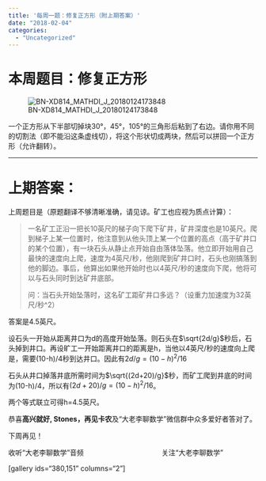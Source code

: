 ```yaml
---
title: '每周一题：修复正方形（附上期答案）'
date: "2018-02-04"
categories:
  - "Uncategorized"
---
```


<h1>本周题目：修复正方形</h1>

![BN-XD814_MATHDI_J_20180124173848](https://dalaoliblog.wordpress.com/wp-content/uploads/2018/02/bn-xd814_mathdi_j_20180124173848.jpg)

一个正方形从下半部切掉块30°，45°，105°的三角形后粘到了右边。请你用不同的切割法（即不能沿这条虚线切），将这个形状切成两块，然后可以拼回一个正方形（允许翻转）。

<hr />

<h1>上期答案：</h1>

上周题目是（原题翻译不够清晰准确，请见谅。矿工也应视为质点计算）：

<blockquote>一名矿工正沿一把长10英尺的梯子向下爬下矿井，矿井深度也是10英尺。爬到梯子上某一位置时，他注意到从他头顶上某一个位置的高点（高于矿井口的某个位置），有一块石头从静止点开始自由落体坠落。他立即开始用自己最快的速度向上爬，速度为4英尺/秒，他刚爬到矿井口时，石头也刚搞落到他的脚边。事后，他算出如果他开始时也以4英尺/秒的速度向下爬，他将可以与石头同时到达矿井底部。

问：当石头开始坠落时，这名矿工距矿井口多远？（设重力加速度为32英尺/秒^2）</blockquote>

答案是4.5英尺。

设石头一开始从距离井口为d的高度开始坠落。则石头在$\sqrt{2d/g}$秒后，石头掉到井口。再设旷工一开始距离井口的距离是h，当他以4英尺/秒的速度向上爬是，需要(10-h)/4秒到达井口。因此有$2d/g=(10-h)^2/16$

石头从井口掉落井底所需时间为$\sqrt{(2d+20)/g}$秒，而矿工爬到井底的时间为(10-h)/4，所以有$(2d+20)/g=(10-h)^{2}/16$。

两个等式联立可得h=4.5英尺。

恭喜**高兴就好, Stones，再见卡农**及“大老李聊数学”微信群中众多爱好者答对了。

下周再见！

收听“大老李聊数学”音频                                        关注“大老李聊数学”

[gallery ids="380,151" columns="2"]